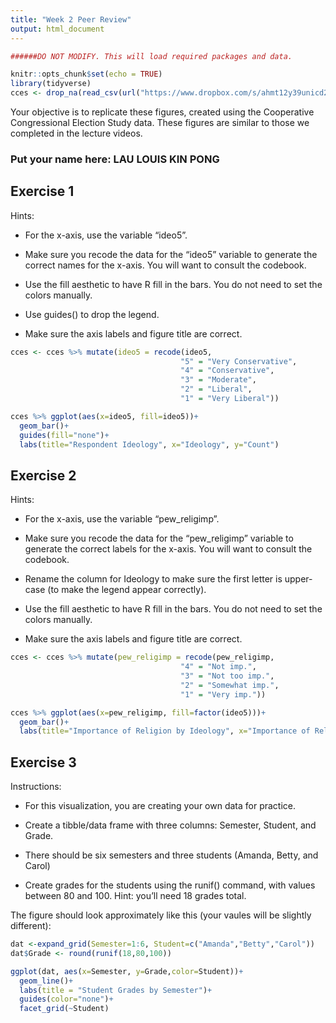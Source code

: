 ```yaml
---
title: "Week 2 Peer Review"
output: html_document
---
```


```r

######DO NOT MODIFY. This will load required packages and data.

knitr::opts_chunk$set(echo = TRUE)
library(tidyverse)
cces <- drop_na(read_csv(url("https://www.dropbox.com/s/ahmt12y39unicd2/cces_sample_coursera.csv?raw=1")))
```

Your objective is to replicate these figures, created using the Cooperative Congressional Election Study data. These figures are similar to those we completed in the lecture videos.

### Put your name here: LAU LOUIS KIN PONG



## Exercise 1

Hints:

* For the x-axis, use the variable "ideo5".

* Make sure you recode the data for the "ideo5" variable to generate the correct names for the x-axis. You will want to consult the codebook.

* Use the fill aesthetic to have R fill in the bars. You do not need to set the colors manually.

* Use guides() to drop the legend.

* Make sure the axis labels and figure title are correct.


```r
cces <- cces %>% mutate(ideo5 = recode(ideo5,
                                      "5" = "Very Conservative",
                                      "4" = "Conservative",
                                      "3" = "Moderate",
                                      "2" = "Liberal",
                                      "1" = "Very Liberal"))

cces %>% ggplot(aes(x=ideo5, fill=ideo5))+
  geom_bar()+
  guides(fill="none")+
  labs(title="Respondent Ideology", x="Ideology", y="Count")

```

## Exercise 2

Hints:

* For the x-axis, use the variable "pew_religimp".

* Make sure you recode the data for the "pew_religimp" variable to generate the correct labels for the x-axis. You will want to consult the codebook.

* Rename the column for Ideology to make sure the first letter is upper-case (to make the legend appear correctly).

* Use the fill aesthetic to have R fill in the bars. You do not need to set the colors manually.

* Make sure the axis labels and figure title are correct.

```r
cces <- cces %>% mutate(pew_religimp = recode(pew_religimp,
                                      "4" = "Not imp.",
                                      "3" = "Not too imp.",
                                      "2" = "Somewhat imp.",
                                      "1" = "Very imp."))

cces %>% ggplot(aes(x=pew_religimp, fill=factor(ideo5)))+
  geom_bar()+
  labs(title="Importance of Religion by Ideology", x="Importance of Religion", y="Count", fill="Ideology")
```

## Exercise 3

Instructions:

* For this visualization, you are creating your own data for practice.

* Create a tibble/data frame with three columns: Semester, Student, and Grade.

* There should be six semesters and three students (Amanda, Betty, and Carol)

* Create grades for the students using the runif() command, with values between 80 and 100. Hint: you'll need 18 grades total.

The figure should look approximately like this (your vaules will be slightly different):


```r
dat <-expand_grid(Semester=1:6, Student=c("Amanda","Betty","Carol"))
dat$Grade <- round(runif(18,80,100))

ggplot(dat, aes(x=Semester, y=Grade,color=Student))+
  geom_line()+
  labs(title = "Student Grades by Semester")+
  guides(color="none")+
  facet_grid(~Student)
```
